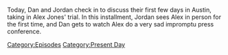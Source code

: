 {{DEFAULTSORT:
    #_EPISODE_0706:Photobombing And Sweating
}}{{Episode
    | title           = Photobombing And Sweating
    | caption         = Listen to this episode on [https://knowledgefight.libsyn.com/706-photobombing-and-sweating Libsyn] [https://open.spotify.com/episode/1BZ9hpUItPJyZCvADyrgB2 Spotify], Read the [[Transcript/706: Photobombing And Sweating|Unofficial Transcript]]
    | episodeNumber   = 706
    | length          = 00:40:36
    | airDate         = July 27, 2022
    | episodeType     = [[:Category:Present Day|Present Day]]
    | previousEpisode = [[705: The Knowledge Fight Battle Kitchen]]
    | nextEpisode     = [[707: Dan's War]]
}}

{{Stub}}

Today, Dan and Jordan check in to discuss their first few days in Austin, taking in Alex Jones' trial.  In this installment, Jordan sees Alex in person for the first time, and Dan gets to watch Alex do a very sad impromptu press conference.

[[Category:Episodes]]
[[Category:Present Day]]
